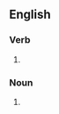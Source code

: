 ==English==

===Verb===
{{head|en|verb form}}

# {{present participle of|en|fuel|nocat=1}}

===Noun===
{{en-noun}}

# {{standard spelling of|en|fueling|from=British}}